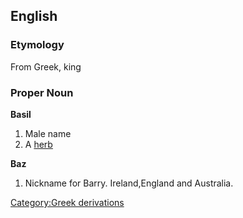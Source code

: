 == English ==
=== Etymology ===
From Greek, king
=== Proper Noun ===
'''Basil'''
# Male name
# A [[herb]]
'''Baz'''
# Nickname for Barry. Ireland,England and Australia.
[[Category:Greek derivations]]